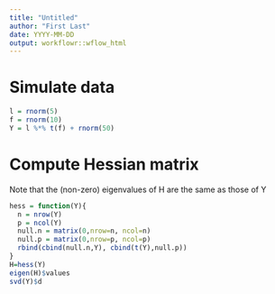```yaml
---
title: "Untitled"
author: "First Last"
date: YYYY-MM-DD
output: workflowr::wflow_html
---
```





# Simulate data

```r
l = rnorm(5)
f = rnorm(10)
Y = l %*% t(f) + rnorm(50)
```


# Compute Hessian matrix

Note that the (non-zero) eigenvalues of H are the same as those of Y
```r
hess = function(Y){
  n = nrow(Y)
  p = ncol(Y)
  null.n = matrix(0,nrow=n, ncol=n)
  null.p = matrix(0,nrow=p, ncol=p)
  rbind(cbind(null.n,Y), cbind(t(Y),null.p))
}
H=hess(Y)
eigen(H)$values
svd(Y)$d
```



